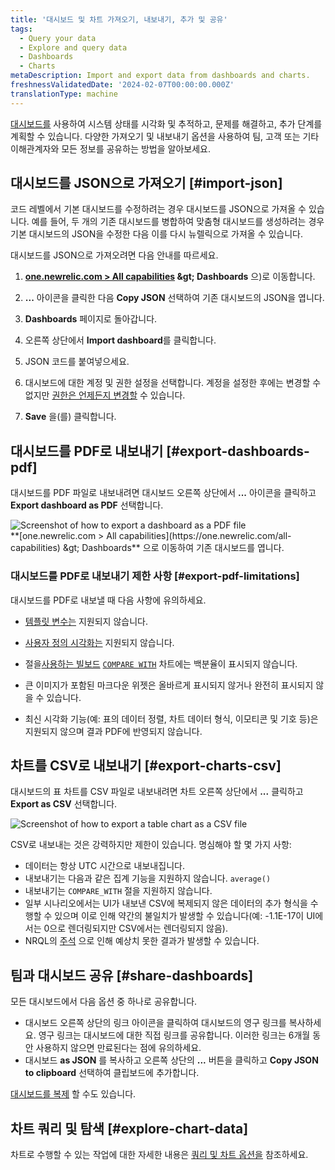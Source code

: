 ```yaml
---
title: '대시보드 및 차트 가져오기, 내보내기, 추가 및 공유'
tags:
  - Query your data
  - Explore and query data
  - Dashboards
  - Charts
metaDescription: Import and export data from dashboards and charts.
freshnessValidatedDate: '2024-02-07T00:00:00.000Z'
translationType: machine
---
```


[대시보드를](/docs/query-your-data/explore-query-data/dashboards/introduction-dashboards/) 사용하여 시스템 상태를 시각화 및 추적하고, 문제를 해결하고, 추가 단계를 계획할 수 있습니다. 다양한 가져오기 및 내보내기 옵션을 사용하여 팀, 고객 또는 기타 이해관계자와 모든 정보를 공유하는 방법을 알아보세요.

## 대시보드를 JSON으로 가져오기 [#import-json]

코드 레벨에서 기본 대시보드를 수정하려는 경우 대시보드를 JSON으로 가져올 수 있습니다. 예를 들어, 두 개의 기존 대시보드를 병합하여 맞춤형 대시보드를 생성하려는 경우 기본 대시보드의 JSON을 수정한 다음 이를 다시 뉴렐릭으로 가져올 수 있습니다.

대시보드를 JSON으로 가져오려면 다음 안내를 따르세요.

1. <DNT>**[one.newrelic.com &gt; All capabilities](https://one.newrelic.com/all-capabilities) &amp;gt; Dashboards**</DNT> 으)로 이동합니다.

2. <DNT>**...**</DNT> 아이콘을 클릭한 다음 <DNT>**Copy JSON**</DNT> 선택하여 기존 대시보드의 JSON을 엽니다.

3. <DNT>**Dashboards**</DNT> 페이지로 돌아갑니다.

4. 오른쪽 상단에서 <DNT>**Import dashboard**</DNT>를 클릭합니다.

5. JSON 코드를 붙여넣으세요.

6. 대시보드에 대한 계정 및 권한 설정을 선택합니다. 계정을 설정한 후에는 변경할 수 없지만 [권한은 언제든지 변경할](/docs/query-your-data/explore-query-data/dashboards/manage-your-dashboard/#dash-settings) 수 있습니다.

7. <DNT>**Save**</DNT> 을(를) 클릭합니다.

## 대시보드를 PDF로 내보내기 [#export-dashboards-pdf]

대시보드를 PDF 파일로 내보내려면 대시보드 오른쪽 상단에서 <DNT>**...**</DNT> 아이콘을 클릭하고 <DNT>**Export dashboard as PDF**</DNT> 선택합니다.

<img title="Export dashboard as PDF" alt="Screenshot of how to export a dashboard as a PDF file" src="/images/dashboards_screenshot-full_export-pdf.webp" />

<figcaption>
  <DNT>**[one.newrelic.com &gt; All capabilities](https://one.newrelic.com/all-capabilities) &amp;gt; Dashboards**</DNT> 으로 이동하여 기존 대시보드를 엽니다.
</figcaption>

### 대시보드를 PDF로 내보내기 제한 사항 [#export-pdf-limitations]

대시보드를 PDF로 내보낼 때 다음 사항에 유의하세요.

* [템플릿 변수는](/docs/query-your-data/explore-query-data/dashboards/dashboard-template-variables/#requirements) 지원되지 않습니다.

* [사용자 정의 시각화는](/docs/query-your-data/explore-query-data/dashboards/add-custom-visualizations-your-dashboards/) 지원되지 않습니다.

* 절을[사용하는 빌보드](/docs/query-your-data/explore-query-data/use-charts/chart-types/#widget-billboard) [`COMPARE WITH`](/docs/nrql/nrql-syntax-clauses-functions/#sel-compare) 차트에는 백분율이 표시되지 않습니다.

* 큰 이미지가 포함된 마크다운 위젯은 올바르게 표시되지 않거나 완전히 표시되지 않을 수 있습니다.

* 최신 시각화 기능(예: 표의 데이터 정렬, 차트 데이터 형식, 이모티콘 및 기호 등)은 지원되지 않으며 결과 PDF에 반영되지 않습니다.

## 차트를 CSV로 내보내기 [#export-charts-csv]

대시보드의 표 차트를 CSV 파일로 내보내려면 차트 오른쪽 상단에서 <DNT>**...**</DNT> 클릭하고 <DNT>**Export as CSV**</DNT> 선택합니다.

<img title="Export chart as CSV" alt="Screenshot of how to export a table chart as a CSV file" src="/images/dashboards_screenshot-crop_export-csv.webp" />

CSV로 내보내는 것은 강력하지만 제한이 있습니다. 명심해야 할 몇 가지 사항:

* 데이터는 항상 UTC 시간으로 내보내집니다.
* 내보내기는 다음과 같은 집계 기능을 지원하지 않습니다. `average()`
* 내보내기는 `COMPARE_WITH` 절을 지원하지 않습니다.
* 일부 시나리오에서는 UI가 내보낸 CSV에 복제되지 않은 데이터의 추가 형식을 수행할 수 있으며 이로 인해 약간의 불일치가 발생할 수 있습니다(예: -1.1E-17이 UI에서는 0으로 렌더링되지만 CSV에서는 렌더링되지 않음).
* NRQL의 [주석](https://docs.newrelic.com/docs/nrql/nrql-syntax-clauses-functions/#comments) 으로 인해 예상치 못한 결과가 발생할 수 있습니다.

## 팀과 대시보드 공유 [#share-dashboards]

모든 대시보드에서 다음 옵션 중 하나로 공유합니다.

* 대시보드 오른쪽 상단의 링크 아이콘을 클릭하여 대시보드의 영구 링크를 복사하세요. 영구 링크는 대시보드에 대한 직접 링크를 공유합니다. 이러한 링크는 6개월 동안 사용하지 않으면 만료된다는 점에 유의하세요.
* 대시보드 <DNT>**as JSON**</DNT> 를 복사하고 오른쪽 상단의 <DNT>**...**</DNT> 버튼을 클릭하고 <DNT>**Copy JSON to clipboard**</DNT> 선택하여 클립보드에 추가합니다.

[대시보드를 복제](/docs/query-your-data/explore-query-data/dashboards/introduction-dashboards/#dashboards-clone) 할 수도 있습니다.

## 차트 쿼리 및 탐색 [#explore-chart-data]

차트로 수행할 수 있는 작업에 대한 자세한 내용은 [쿼리 및 차트 옵션을](/docs/new-relic-solutions/new-relic-one/ui-data/basic-ui-features/#data-analysis) 참조하세요.
